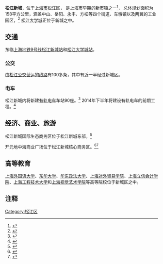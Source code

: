 '''松江新城'''，位于[[上海市|上海市]][[松江区|松江区]]，
是上海市早期的新市镇之一<ref name="新城扩容">{{Cite web|url =http://www.sh.gjtddc.gov.cn/dcsdt/shanghai/201106/t20110629_889532.htm|title =松江新城大幅扩容 将崛起产城融合百万人口新城|author =|date =2011-06-29|work =上海市人民政府|publisher =国家土地督查上海局|language =zh-cn|accessdate =|quote =|archive-date =2012-12-02|archive-url =https://web.archive.org/web/20121202041237/http://www.sh.gjtddc.gov.cn/dcsdt/shanghai/201106/t20110629_889532.htm|dead-url =yes}}</ref>，
总体规划面积为158平方公里，涵盖中山、岳阳、永丰、方松等四个街道、车墩镇以及两翼的工业园区，<ref name="人口规模">{{Cite web|url =http://tjj.songjiang.gov.cn:8081/fxbg/tjfx/5204.html|title =松江新城人口规模研究|author =|date =|publisher =松江统计局|language =zh-cn|accessdate =2014-04-30|quote =|deadurl =yes|archiveurl =https://web.archive.org/web/20140502003658/http://tjj.songjiang.gov.cn:8081/fxbg/tjfx/5204.html|archivedate =2014-05-02}}</ref>
[[松江大学城|松江大学城]]正位于新城之中。

== 交通 ==
东临[[上海地铁9号线|上海地铁9号线]][[松江新城站|松江新城站]]和[[松江大学城站|松江大学城站]]。

===公交===
由[[上海公交线路列表#.E6.9D.BE.E6.B1.9F.E5.8C.BA|松江公交营运的线路]]有100多条，其中有近一半经过新城区。

=== 电车 ===
松江新城内将新建[[松江有轨电车|有轨电车]]车站90座。<ref name="电车公示">{{Cite web|url =http://jtj.sh.gov.cn/ztbd/yhhc/info_130905154700.html|title =关于松江区现代有轨电车网络规划的公示|author =|date =2013-09-05|work =上海市交通运输和港口管理局|publisher =上海市交通委员会|language =zh-cn|accessdate =2014-04-30|quote =|archive-date =2014-05-02|archive-url =https://web.archive.org/web/20140502013430/http://jtj.sh.gov.cn/ztbd/yhhc/info_130905154700.html|dead-url =yes}}</ref>
2014年下半年将建设有轨电车的前期工程。<ref name="电车规划线路">{{Cite web |url =http://sjjt.songjiang.gov.cn/NewsRead.aspx?id=20140225154006875361817126206986 |title =规划线路6条，总长90公里，设站118座，可与9、12号线等换乘 |author = |date =2014-02-25 |work =松江报 |publisher =松江区交通运输管理局 |language =zh-cn |accessdate =2014-04-30 |quote = |archive-date =2014-08-31 |archive-url =https://web.archive.org/web/20140831103841/http://sjjt.songjiang.gov.cn/NewsRead.aspx?id=20140225154006875361817126206986 |dead-url =yes }}</ref>

== 经济、商业、旅游==
松江新城国际生态商务区位于松江新城东部。<ref name="生态商务">{{Cite web |url =http://www.scofcom.gov.cn/jjqfpjs/228702.htm |title =松江区松江新城国际生态商务区 |author = |date =2012-09-24 |publisher =上海市商务委员会 |language =zh-cn |accessdate =2014-04-30 |quote = |archive-date =2017-03-26 |archive-url =https://web.archive.org/web/20170326051255/http://www.scofcom.gov.cn/jjqfpjs/228702.htm |dead-url =no }}</ref>

开元地中海商业广场位于松江新城核心商务区。<ref name="地中海">{{Cite web |url =http://slw.songjiang.gov.cn/view_0.aspx?cid=74&id=4&navindex=0 |title =开元地中海商业广场 |author = |date =2013-02-26 |publisher =上海市松江区商务和旅游委员会 |language =zh-cn |accessdate =2014-04-30 |quote = |archive-date =2014-05-01 |archive-url =https://web.archive.org/web/20140501235707/http://slw.songjiang.gov.cn/view_0.aspx?cid=74&id=4&navindex=0 |dead-url =yes }}</ref><ref name="松江报地中海">{{Cite web|url =http://sjbs.songjiang.gov.cn:9090/epaper/page_article_detail/576/6907/?article_id=47146|title =商业地产的“开元地中海样本”|author =|date =2010-12-17|publisher =松江报|language =zh-cn|accessdate =2014-04-30|quote =|archive-date =2014-08-31|archive-url =https://web.archive.org/web/20140831105048/http://sjbs.songjiang.gov.cn:9090/epaper/page_article_detail/576/6907/?article_id=47146|dead-url =yes}}</ref>

== 高等教育 ==
{{主条目|松江大学城}}
[[上海外国语大学|上海外国语大学]]、[[东华大学_(上海)|东华大学]]、[[华东政法大学|华东政法大学]]、[[上海对外贸易学院|上海对外贸易学院]]、[[上海立信会计学院|上海立信会计学院]]、[[上海工程技术大学|上海工程技术大学]]和[[上海视觉艺术学院|上海视觉艺术学院]]等高等院校位于新城区之中。

==注释==
<references />
{{上海市功能性区域}}
[[Category:松江区|Category:松江区]]